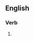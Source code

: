 ==English==

===Verb===
{{head|en|verb}}

# {{lb|en|British}} {{alternative form of|en|take it up the ass}}